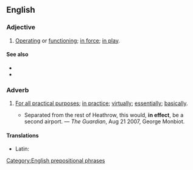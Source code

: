 ==English==
===Adjective===
{{en-adj|-}}
# [[operate|Operating]] or [[function]]ing; [[in force]]; [[in play]].
#: {{ux|en|Until the new guidelines come out, the old rules are still '''in effect'''.}}

====See also====
* {{l|en|into effect}}
* {{l|en|take effect}}

===Adverb===
{{en-adv|-}}

# [[for all practical purposes|For all practical purposes]]; [[in practice]]; [[virtually]]; [[essentially]]; [[basically]].
#: {{syn|en|effectively|Thesaurus:fundamentally}}
#* Separated from the rest of Heathrow, this would, '''in effect''', be a second airport. — ''The Guardian'', Aug 21 2007, George Monbiot.

====Translations====
{{trans-top|for all practical purposes}}
* Latin: {{t|la|effectō}}
{{trans-mid}}
{{trans-bottom}}

[[Category:English prepositional phrases]]